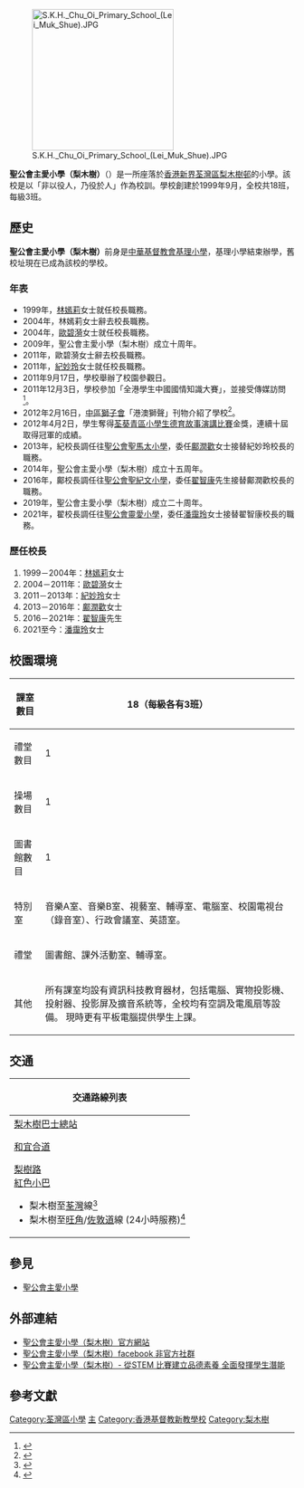 {{coord|22.3792282|114.1344924|type:landmark_source:enwiki-googlemaplink|display=title}}
{{Infobox school
| name = 聖公會主愛小學（梨木樹）<br/>S.K.H. Chu Oi Primary School (Lei Muk Shue)
| logo = [[File:SKHCOPSLMS.jpg|100px]]
| image = [[File:S.K.H._Chu_Oi_Primary_School_(Lei_Muk_Shue)_after_repaint.jpg|280px]]
| caption = 翻油後的聖公會主愛小學（梨木樹）
| motto = 非以役人，乃役於人
| established = 1999年9月1日
| type = 政府資助小學
| principal = 潘靄玲女士
| vice_principal = 
| enrollment = 
| session = 小一至小六
| classes = 18班
| religion = [[基督教|基督教]]
| affiliation  = [[聖公會|聖公會]]小學監理委員會
| location = {{HKG}}[[新界|新界]][[荃灣區|荃灣區]][[梨木樹邨|梨木樹邨]]
| district = [[荃灣區|荃灣區]]
| telephone = {{tel|852|2401 1985}}<br/>{{tel|852|2401 7157}}
| fax= {{tel|852|2422 3423}}
| website = {{URL|http://www.chuoi-lms.edu.hk/}}
| lastupdate = 2021-02-19
}}
[[File:S.K.H._Chu_Oi_Primary_School_(Lei_Muk_Shue).JPG|250px]]

'''聖公會主愛小學（梨木樹）'''（{{lang-en|S.K.H. Chu Oi Primary School (Lei Muk Shue)}}）是一所座落於[[香港|香港]][[新界|新界]][[荃灣區|荃灣區]][[梨木樹邨|梨木樹邨]]的小學。該校是以「非以役人，乃役於人」作為校訓。學校創建於1999年9月，全校共18班，每級3班。

==歷史==
'''聖公會主愛小學（梨木樹）'''前身是[[中華基督教會基理小學|中華基督教會基理小學]]，基理小學結束辦學，舊校址現在已成為該校的學校。

===年表===
*1999年，[[林嫣莉|林嫣莉]]女士就任校長職務。
*2004年，林嫣莉女士辭去校長職務。
*2004年，[[歐碧漪|歐碧漪]]女士就任校長職務。
*2009年，聖公會主愛小學（梨木樹）成立十周年。
*2011年，歐碧漪女士辭去校長職務。
*2011年，[[紀妙玲|紀妙玲]]女士就任校長職務。
*2011年9月17日，學校舉辦了校園參觀日。
*2011年12月3日，學校參加「全港學生中國國情知識大賽」，並接受傳媒訪問<ref>{{cite news| url=http://pdf.wenweipo.com/2011/12/05/a39-1205.pdf| title=國情知識初賽 134隊競逐| newspaper=[[文汇报_(香港)|文匯報]]| date=2011-12-05| accessdate=2013-02-16| archive-date=2016-03-04| archive-url=https://web.archive.org/web/20160304053513/http://pdf.wenweipo.com/2011/12/05/a39-1205.pdf| dead-url=no}}</ref>。
*2012年2月16日，[[中區獅子會|中區獅子會]]「港澳獅聲」刊物介紹了學校<ref>{{cite web| url=http://202.82.10.36/web-lms/website/public_html/Lion2012.jpg| title=中區獅子會「港澳獅聲」| date=2012-02-16}}{{dead link|date=2018年4月 |bot=InternetArchiveBot |fix-attempted=yes }}</ref>。
*2012年4月2日，學生奪得[[荃葵青區小學生德育故事演講比賽|荃葵青區小學生德育故事演講比賽]]金獎，連續十屆取得冠軍的成績。
*2013年，紀校長調任往[[聖公會聖馬太小學|聖公會聖馬太小學]]，委任[[鄺潤歡|鄺潤歡]]女士接替紀妙玲校長的職務。
*2014年，聖公會主愛小學（梨木樹）成立十五周年。
*2016年，鄺校長調任往[[聖公會聖紀文小學|聖公會聖紀文小學]]，委任[[翟智康|翟智康]]先生接替鄺潤歡校長的職務。
*2019年，聖公會主愛小學（梨木樹）成立二十周年。
*2021年，翟校長調任往[[聖公會靈愛小學|聖公會靈愛小學]]，委任[[潘靄玲|潘靄玲]]女士接替翟智康校長的職務。

===歷任校長===
#1999－2004年：[[林嫣莉|林嫣莉]]女士
#2004－2011年：[[歐碧漪|歐碧漪]]女士
#2011－2013年：[[紀妙玲|紀妙玲]]女士
#2013－2016年：[[鄺潤歡|鄺潤歡]]女士
#2016－2021年：[[翟智康|翟智康]]先生
#2021至今：[[潘靄玲|潘靄玲]]女士

== 校園環境 ==
{| class="wikitable"
|-
! 課室數目 
| 18（每級各有3班）
|-
! 禮堂數目
| 1
|-
! 操場數目
| 1
|-
! 圖書館數目
| 1
|-
! 特別室
| 音樂A室、音樂B室、視藝室、輔導室、電腦室、校園電視台（錄音室）、行政會議室、英語室。
|-
! 禮堂
| 圖書館、課外活動室、輔導室。
|-
! 其他
| 所有課室均設有資訊科技教育器材，包括電腦、實物投影機、 投射器、投影屏及擴音系統等，全校均有空調及電風扇等設備。 現時更有平板電腦提供學生上課。
|}

==交通==
{| class="mw-collapsible mw-collapsed wikitable" style="margin: 0 auto; width: auto;" 
! 交通路線列表
|-
|
;[[梨木樹巴士總站|梨木樹巴士總站]]
{{九龍新界巴士簡單列表|36|36A|36B|36M|36X|N36}}{{過海隧道巴士簡單列表|936|936A}}
{{新界專線小巴簡單列表|94|94A|312}}
;[[和宜合道|和宜合道]]
{{九龍新界巴士簡單列表|32|36|36A|36B|36M|36R|36X|40P|40S|40X|46P|46X|47A|47X|48X|73D|73P|73X|234C|273C|273P|278A|278P|278X|N36|N48}}{{過海隧道巴士簡單列表|936|936A}}
{{新界專線小巴簡單列表|82|94|94A|94S|312|403|403A|403P|403X|406}}
;[[梨樹路|梨樹路]]
;[[香港小巴|紅色小巴]]
*梨木樹至[[荃灣|荃灣]]線<ref>{{cite web|url=http://www.16seats.net/chi/rmb/r_n36.html|title=荃灣萬景峯—梨木樹|publisher=小巴薈|accessdate=2020-02-22|archive-date=2018-07-03|archive-url=https://web.archive.org/web/20180703080006/http://www.16seats.net/chi/rmb/r_n36.html|dead-url=no}}</ref>
*梨木樹至[[旺角|旺角]]/[[佐敦道|佐敦道]]線 (24小時服務)<ref>{{cite web|url=http://www.16seats.net/chi/rmb/r_kn36.html|title=旺角朗豪坊—梨木樹|publisher=小巴薈|accessdate=2020-02-22|archive-date=2018-07-03|archive-url=https://web.archive.org/web/20180703075954/http://www.16seats.net/chi/rmb/r_kn36.html|dead-url=no}}</ref>
|}

==參見==
*[[聖公會主愛小學|聖公會主愛小學]]

==外部連結==
*[http://www.chuoi-lms.edu.hk/ 聖公會主愛小學（梨木樹）官方網站] {{Wayback|url=http://www.chuoi-lms.edu.hk/ |date=20070608171151 }}
*[http://www.facebook.com/group.php?gid=129352785480 聖公會主愛小學（梨木樹）facebook 非官方社群]
*[https://www.openschool.hk/kol/article/91404030-d5b6-11e8-b31a-b33789dc3d31/%E5%AD%B8%E6%A0%A1%E5%B0%88%E8%A8%AA/1123/%E8%81%96%E5%85%AC%E6%9C%83%E4%B8%BB%E6%84%9B%E5%B0%8F%E5%AD%B8%EF%BC%88%E6%A2%A8%E6%9C%A8%E6%A8%B9%EF%BC%89 聖公會主愛小學（梨木樹）- 從STEM 比賽建立品德素養 全面發揮學生潛能]

== 參考文獻 ==
{{Reflist|30em}}

{{香港聖公會院校}}

[[Category:荃灣區小學|Category:荃灣區小學]]
[[Category:香港聖公會小學|主]]
[[Category:香港基督教新教學校|Category:香港基督教新教學校]]
[[Category:梨木樹|Category:梨木樹]]